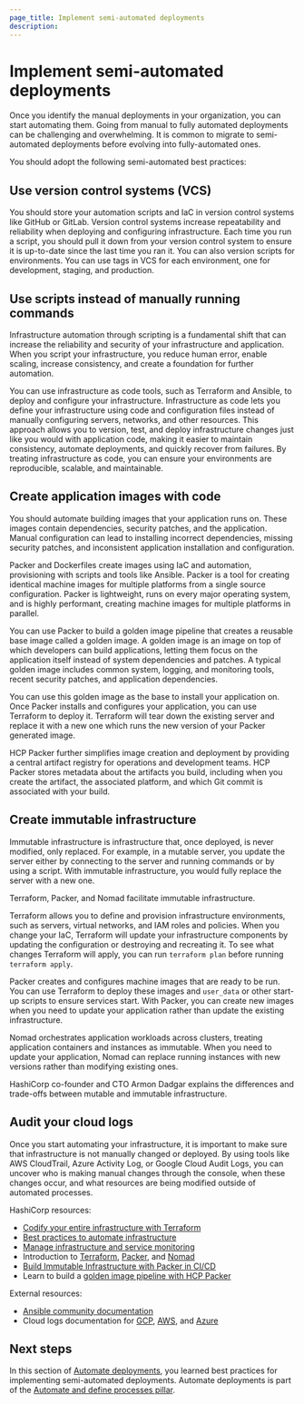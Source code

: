 ```yaml
---
page_title: Implement semi-automated deployments
description: 
---
```


# Implement semi-automated deployments

Once you identify the manual deployments in your organization, you can start automating them. Going from manual to fully automated deployments can be challenging and overwhelming. It is common to migrate to semi-automated deployments before evolving into fully-automated ones.  

You should adopt the following semi-automated best practices:

## Use version control systems (VCS)

You should store your automation scripts and IaC in version control systems like GitHub or GitLab. Version control systems increase repeatability and reliability when deploying and configuring infrastructure. Each time you run a script, you should pull it down from your version control system to ensure it is up-to-date since the last time you ran it. You can also version scripts for environments. You can use tags in VCS for each environment, one for development, staging, and production. 
 
## Use scripts instead of manually running commands

Infrastructure automation through scripting is a fundamental shift that can increase the reliability and security of your infrastructure and application. When you script your infrastructure, you reduce human error, enable scaling, increase consistency, and create a foundation for further automation. 

You can use infrastructure as code tools, such as Terraform and Ansible, to deploy and configure your infrastructure. Infrastructure as code lets you define your infrastructure using code and configuration files instead of manually configuring servers, networks, and other resources. This approach allows you to version, test, and deploy infrastructure changes just like you would with application code, making it easier to maintain consistency, automate deployments, and quickly recover from failures. By treating infrastructure as code, you can ensure your environments are reproducible, scalable, and maintainable. 

## Create application images with code

You should automate building images that your application runs on. These images contain dependencies, security patches, and the application. Manual configuration can lead to installing incorrect dependencies, missing security patches, and inconsistent application installation and configuration.  

Packer and Dockerfiles create images using IaC and automation, provisioning with scripts and tools like Ansible. Packer is a tool for creating identical machine images for multiple platforms from a single source configuration. Packer is lightweight, runs on every major operating system, and is highly performant, creating machine images for multiple platforms in parallel. 

You can use Packer to build a golden image pipeline that creates a reusable base image called a golden image. A golden image is an image on top of which developers can build applications, letting them focus on the application itself instead of system dependencies and patches. A typical golden image includes common system, logging, and monitoring tools, recent security patches, and application dependencies.  

You can use this golden image as the base to install your application on. Once Packer installs and configures your application, you can use Terraform to deploy it. Terraform will tear down the existing server and replace it with a new one which runs the new version of your Packer generated image.  

HCP Packer further simplifies image creation and deployment by providing a central artifact registry for operations and development teams. HCP Packer stores metadata about the artifacts you build, including when you create the artifact, the associated platform, and which Git commit is associated with your build. 

## Create immutable infrastructure

Immutable infrastructure is infrastructure that, once deployed, is never modified, only replaced. For example, in a mutable server, you update the server either by connecting to the server and running commands or by using a script. With immutable infrastructure, you would fully replace the server with a new one. 

Terraform, Packer, and Nomad facilitate immutable infrastructure.

Terraform allows you to define and provision infrastructure environments, such as servers, virtual networks, and IAM roles and policies. When you change your IaC, Terraform will update your infrastructure components by updating the configuration or destroying and recreating it. To see what changes Terraform will apply, you can run `terraform plan` before running `terraform apply`. 

Packer creates and configures machine images that are ready to be run. You can use Terraform to deploy these images and `user_data` or other start-up scripts to ensure services start. With Packer, you can create new images when you need to update your application rather than update the existing infrastructure. 

Nomad orchestrates application workloads across clusters, treating application containers and instances as immutable. When you need to update your application, Nomad can replace running instances with new versions rather than modifying existing ones. 

HashiCorp co-founder and CTO Armon Dadgar explains the differences and trade-offs between mutable and immutable infrastructure. 

<VideoEmbed url="https://www.youtube.com/embed/II4PFe9BbmE"/>

## Audit your cloud logs

Once you start automating your infrastructure, it is important to make sure that infrastructure is not manually changed or deployed. By using tools like AWS CloudTrail, Azure Activity Log, or Google Cloud Audit Logs, you can uncover who is making manual changes through the console, when these changes occur, and what resources are being modified outside of automated processes. 

HashiCorp resources:
- [Codify your entire infrastructure with Terraform](/well-architected-framework/operational-excellence/operational-excellence-manage-your-infrastructure-components-with-terraform)
- [Best practices to automate infrastructure](/well-architected-framework/operational-excellence/operational-excellence-automate-infrastructure)
- [Manage infrastructure and service monitoring](/well-architected-framework/reliability/reliability-deploy-application-monitoring-components)
- Introduction to [Terraform](/terraform/intro), [Packer](/packer/docs/intro), and [Nomad](/nomad/intro)
- [Build Immutable Infrastructure with Packer in CI/CD](/packer/guides/packer-on-cicd)
- Learn to build a [golden image pipeline with HCP Packer](/packer/tutorials/cloud-production/golden-image-with-hcp-packer)

External resources:
- [Ansible community documentation](https://docs.ansible.com/?extIdCarryOver=true&sc_cid=701f2000001OH7YAAW)
- Cloud logs documentation for [GCP](https://cloud.google.com/logging/docs/audit), [AWS](https://docs.aws.amazon.com/AmazonCloudWatch/latest/logs/WhatIsCloudWatchLogs.html), and [Azure](https://learn.microsoft.com/en-us/azure/azure-monitor/logs/data-platform-logs)

## Next steps

In this section of [Automate deployments](/well-architected-framework/automate-and-define-processes/develop-and-deploy/automate-deployments), you learned best practices for implementing semi-automated deployments. Automate deployments is part of the [Automate and define processes pillar](/well-architected-framework/automate-and-define-processes).